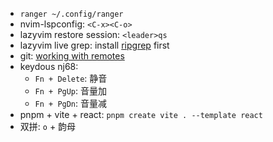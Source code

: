 - `ranger ~/.config/ranger`
- nvim-lspconfig: `<C-x><C-o>`
- lazyvim restore session: `<leader>qs`
- lazyvim live grep: install [ripgrep](https://github.com/BurntSushi/ripgrep) first
- git: [working with remotes](https://git-scm.com/book/en/v2/Git-Basics-Working-with-Remotes)
- keydous nj68:
  - `Fn + Delete`: 静音
  - `Fn + PgUp`: 音量加
  - `Fn + PgDn`: 音量减
- pnpm + vite + react: `pnpm create vite . --template react`
- 双拼: `o` + 韵母
